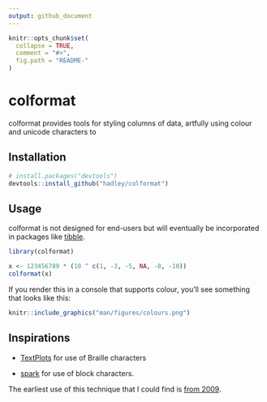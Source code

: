 ```yaml
---
output: github_document
---
```


<!-- README.md is generated from README.Rmd. Please edit that file -->

```r
knitr::opts_chunk$set(
  collapse = TRUE,
  comment = "#>",
  fig.path = "README-"
)
```

# colformat

colformat provides tools for styling columns of data, artfully using colour and unicode characters to 

## Installation

```r
# install.packages("devtools")
devtools::install_github("hadley/colformat")
```

## Usage

colformat is not designed for end-users but will eventually be incorporated in packages like [tibble](http://tibble.tidyverse.org).

```r
library(colformat)

x <- 123456789 * (10 ^ c(1, -3, -5, NA, -8, -10))
colformat(x)
```

If you render this in a console that supports colour, you'll see something that looks like this:

```r
knitr::include_graphics("man/figures/colours.png")
```


## Inspirations

* [TextPlots](https://github.com/sunetos/TextPlots.jl) for use of Braille 
  characters
  
* [spark](https://github.com/holman/spark) for use of block characters.

The earliest use of this technique that I could find is [from 2009](https://blog.jonudell.net/2009/01/13/fuel-prices-and-pageviews/).
